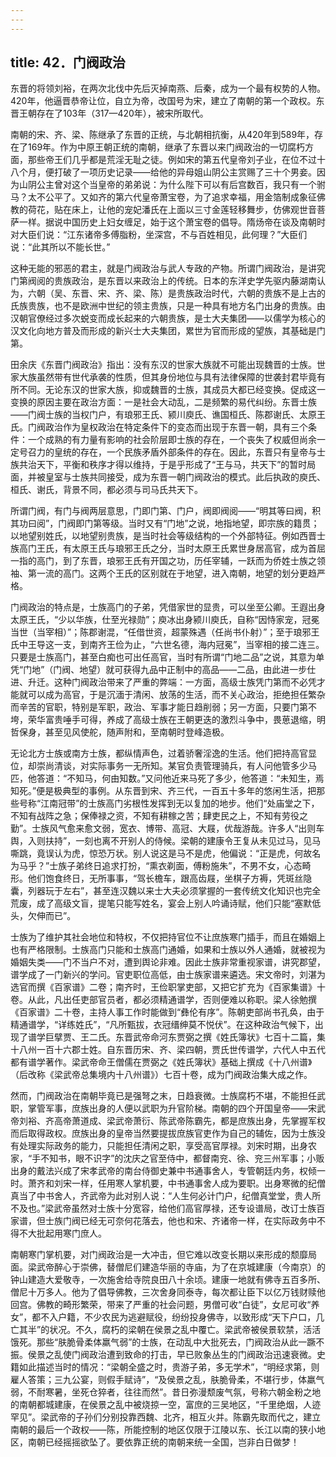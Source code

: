 ```yaml
---
---
---
```

title: 42．门阀政治
---




东晋的将领刘裕，在两次北伐中先后灭掉南燕、后秦，成为一个最有权势的人物。420年，他逼晋恭帝让位，自立为帝，改国号为宋，建立了南朝的第一个政权。东晋王朝存在了103年（317—420年），被宋所取代。

南朝的宋、齐、梁、陈继承了东晋的正统，与北朝相抗衡，从420年到589年，存在了169年。作为中原王朝正统的南朝，继承了东晋以来门阀政治的一切腐朽方面，那些帝王们几乎都是荒淫无耻之徒。例如宋的第五代皇帝刘子业，在位不过十八个月，便打破了一项历史记录——给他的异母姐山阴公主赏赐了三十个男妾。因为山阴公主曾对这个当皇帝的弟弟说：为什么陛下可以有后宫数百，我只有一个驸马？太不公平了。又如齐的第六代皇帝萧宝卷，为了追求幸福，用金箔制成象征佛教的荷花，贴在床上，让他的宠妃潘氏在上面以三寸金莲轻移舞步，仿佛观世音菩萨一样。据说中国历史上妇女缠足，始于这个萧宝卷的倡导。隋炀帝在谈及南朝时对大臣们说：“江东诸帝多傅脂粉，坐深宫，不与百姓相见，此何理？”大臣们说：“此其所以不能长世。”

这种无能的邪恶的君主，就是门阀政治与武人专政的产物。所谓门阀政治，是讲究门第阀阅的贵族政治，是东晋以来政治上的传统。日本的东洋史学先驱内藤湖南认为，六朝（吴、东晋、宋、齐、梁、陈）是贵族政治时代，六朝的贵族不是上古的氏族贵族，也不是欧洲中世纪的领主贵族，只是一种具有地方名门出身的贵族。由汉朝官僚经过多次蜕变而成长起来的六朝贵族，是士大夫集团——以儒学为核心的汉文化向地方普及而形成的新兴士大夫集团，累世为官而形成的望族，其基础是门第。

田余庆《东晋门阀政治》指出：没有东汉的世家大族就不可能出现魏晋的士族。世家大族虽然带有世代承袭的性质，但其身份地位与具有法律保障的世袭封君毕竟有所不同。无论东汉的世家大族，抑或魏晋的士族，其成员大都已经变换。促成这一变换的原因主要在政治方面：一是社会大动乱，二是频繁的易代纠纷。东晋士族——门阀士族的当权门户，有琅邪王氏、颍川庾氏、谯国桓氏、陈郡谢氏、太原王氏。门阀政治作为皇权政治在特定条件下的变态而出现于东晋一朝，具有三个条件：一个成熟的有力量有影响的社会阶层即士族的存在，一个丧失了权威但尚余一定号召力的皇统的存在，一个民族矛盾外部条件的存在。因此，东晋只有皇帝与士族共治天下，平衡和秩序才得以维持，于是乎形成了“王与马，共天下”的暂时局面，并被皇室与士族共同接受，成为东晋一朝门阀政治的模式。此后执政的庾氏、桓氏、谢氏，背景不同，都必须与司马氏共天下。

所谓门阀，有门与阀两层意思，门即门第、门户，阀即阀阅——“明其等曰阀，积其功曰阅”，门阀即门第等级。当时又有“门地”之说，地指地望，即宗族的籍贯；以地望别姓氏，以地望别贵族，是当时社会等级结构的一个外部特征。例如西晋士族高门王氏，有太原王氏与琅邪王氏之分，当时太原王氏累世身居高官，成为首屈一指的高门，到了东晋，琅邪王氏有开国之功，历任宰辅，一跃而为侨姓士族之领袖、第一流的高门。这两个王氏的区别就在于地望，进入南朝，地望的划分更趋严格。

门阀政治的特点是，士族高门的子弟，凭借家世的显贵，可以坐至公卿。王遐出身太原王氏，“少以华族，仕至光禄勋”；庾冰出身颍川庾氏，自称“因恃家宠，冠冕当世（当宰相）”；陈郡谢混，“任借世资，超蒙殊遇（任尚书仆射）”；至于琅邪王氏中王导这一支，到南齐王俭为止，“六世名德，海内冠冕”，当宰相的接二连三。只要是士族高门，甚至白痴也可出任高官，当时有所谓“门地二品”之说，其意为单凭“门地”（门阀、地望）就可获得九品中正制中的高品——二品，由此进一步仕进、升迁。这种门阀政治带来了严重的弊端：一方面，高级士族凭门第而不必凭才能就可以成为高官，于是沉湎于清闲、放荡的生活，而不关心政治，拒绝担任繁杂而辛苦的官职，特别是军职，政治、军事才能日趋削弱；另一方面，只要门第不垮，荣华富贵唾手可得，养成了高级士族在王朝更迭的激烈斗争中，畏葸退缩，明哲保身，甚至见风使舵，随声附和，至南朝时登峰造极。

无论北方士族或南方士族，都纵情声色，过着骄奢淫逸的生活。他们把持高官显位，却崇尚清谈，对实际事务一无所知。某官负责管理骑兵，有人问他管多少马匹，他答道：“不知马，何由知数。”又问他近来马死了多少，他答道：“未知生，焉知死。”便是极典型的事例。从东晋到宋、齐三代，一百五十多年的悠闲生活，把那些号称“江南冠带”的士族高门劣根性发挥到无以复加的地步。他们“处庙堂之下，不知有战阵之急；保俸禄之资，不知有耕稼之苦；肆吏民之上，不知有劳役之勤”。士族风气愈来愈文弱，宽衣、博带、高冠、大屐，优哉游哉。许多人“出则车舆，入则扶持”，一刻也离不开别人的侍候。梁朝的建康令王复从未见过马，见马嘶跳，竟误认为虎，惊恐万状。别人说这是马不是虎，他偏说：“正是虎，何故名为马乎？”士族子弟终日追求打扮，“熏衣剃面，傅粉施朱”，不男不女，心态畸形。他们饱食终日，无所事事，“驾长檐车，跟高齿屐，坐棋子方褥，凭斑丝隐囊，列器玩于左右”，甚至连汉魏以来士大夫必须掌握的一套传统文化知识也完全荒废，成了高级文盲，提笔只能写姓名，宴会上别人吟诵诗赋，他们只能“塞默低头，欠伸而已”。

士族为了维护其社会地位和特权，不仅把持官位不让庶族寒门插手，而且在婚姻上也有严格限制。士族高门只能和士族高门通婚，如果和士族以外人通婚，就被视为婚姻失类——门不当户不对，遭到舆论非难。因此士族非常重视家谱，讲究郡望，谱学成了一门新兴的学问。官吏职位高低，由士族家谱来遴选。宋文帝时，刘湛为选官而撰《百家谱》二卷；南齐时，王俭职掌吏部，又把它扩充为《百家集谱》十卷。从此，凡出任吏部官员者，都必须精通谱学，否则便难以称职。梁人徐勉撰《百家谱》二十卷，主持人事工作时能做到“彝伦有序”。陈朝吏部尚书孔奂，由于精通谱学，“详练姓氏”，“凡所甄拔，衣冠缙绅莫不悦伏”。在这种政治气候下，出现了谱学巨擘贾、王二氏。东晋武帝命河东贾弼之撰《姓氏簿状》七百十二篇，集十八州一百十六郡士姓。自东晋历宋、齐、梁四朝，贾氏世传谱学，六代人中五代都有谱学著作。梁武帝命王僧儒在贾弼之《姓氏簿状》基础上撰成《十八州谱》（后改称《梁武帝总集境内十八州谱》）七百十卷，成为门阀政治集大成之作。

然而，门阀政治在南朝毕竟已是强弩之末，日趋衰微。士族腐朽不堪，不能担任武职，掌管军事，庶族出身的人便以武职为升官阶梯。南朝的四个开国皇帝——宋武帝刘裕、齐高帝萧道成、梁武帝萧衍、陈武帝陈霸先，都是庶族出身，先掌握军权而后取得政权。庶族出身的皇帝当然要提拔庶族官吏作为自己的辅佐，因为士族没有处理实际政务的能力，只能担任清闲之职，享受高官厚禄。刘宋时期，出身农家，“手不知书，眼不识字”的沈庆之官至侍中，都督南兖、徐、兖三州军事；小贩出身的戴法兴成了宋孝武帝的南台侍御史兼中书通事舍人，专管朝廷内务，权倾一时。萧齐和刘宋一样，任用寒人掌机要，中书通事舍人成为要职。出身寒微的纪僧真当了中书舍人，齐武帝为此对别人说：“人生何必计门户，纪僧真堂堂，贵人所不及也。”梁武帝虽然对士族十分宽容，给他们高官厚禄，还专设谱局，改订士族百家谱，但士族门阀已经无可奈何花落去，他也和宋、齐诸帝一样，在实际政务中不得不大批起用寒门庶人。

南朝寒门掌机要，对门阀政治是一大冲击，但它难以改变长期以来形成的颓靡局面。梁武帝醉心于崇佛，替僧尼们建造华丽的寺庙，为了在京城建康（今南京）的钟山建造大爱敬寺，一次施舍给寺院良田八十余顷。建康一地就有佛寺五百多所、僧尼十万多人。他为了倡导佛教，三次舍身同泰寺，每次都让臣下以亿万钱财赎他回宫。佛教的畸形繁荣，带来了严重的社会问题，男僧可收“白徒”，女尼可收“养女”，都不入户籍，不少农民为逃避赋役，纷纷投身佛寺，以致形成“天下户口，几亡其半”的状况。不久，腐朽的梁朝在侯景之乱中覆亡。梁武帝被侯景软禁，活活饿死。那些“肤脆骨柔体羸气弱”的士族，在动乱中大批死去，门阀政治从此一蹶不振。侯景之乱使门阀政治遭到致命的打击，早已败象丛生的门阀政治迅速衰微。史籍如此描述当时的情况：“梁朝全盛之时，贵游子弟，多无学术”，“明经求第，则雇人答策；三九公宴，则假手赋诗”，“及侯景之乱，肤脆骨柔，不堪行步，体羸气弱，不耐寒暑，坐死仓猝者，往往而然”。昔日弥漫颓废气氛，号称六朝金粉之地的南朝都城建康，在侯景之乱中被烧掠一空，富庶的三吴地区，“千里绝烟，人迹罕见”。梁武帝的子孙们分别投靠西魏、北齐，相互火并。陈霸先取而代之，建立南朝的最后一个政权——陈，所能控制的地区仅限于江陵以东、长江以南的狭小地区，南朝已经摇摇欲坠了。要依靠正统的南朝来统一全国，岂非白日做梦！